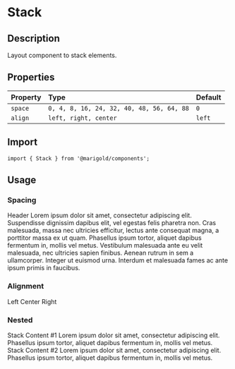 
<Meta title="Components/Layout/Stack" />

# Stack

## Description

Layout component to stack elements.

## Properties

| Property | Type                                      | Default |
| :------- | :---------------------------------------- | :------ |
| `space`  | `0, 4, 8, 16, 24, 32, 40, 48, 56, 64, 88` | `0`     |
| `align`  | `left, right, center`                     | `left`  |

## Import

```tsx
import { Stack } from '@marigold/components';
```

## Usage

### Spacing

<Canvas>
  <Story name="Example 1">
    <Stack space={24} className={useStyles({ bg: '#f3f3f3' })}>
      <Heading>Header</Heading>
      <Text>
        Lorem ipsum dolor sit amet, consectetur adipiscing elit. Suspendisse
        dignissim dapibus elit, vel egestas felis pharetra non. Cras malesuada,
        massa nec ultricies efficitur, lectus ante consequat magna, a porttitor
        massa ex ut quam.
      </Text>
      <Text>
        Phasellus ipsum tortor, aliquet dapibus fermentum in, mollis vel metus.
        Vestibulum malesuada ante eu velit malesuada, nec ultricies sapien
        finibus. Aenean rutrum in sem a ullamcorper. Integer ut euismod urna.
        Interdum et malesuada fames ac ante ipsum primis in faucibus.
      </Text>
    </Stack>
  </Story>
</Canvas>

### Alignment

<Canvas>
  <Story name="Example 2">
    <Stack space={4}>
      <Text
        className={useStyles({ width: '100px', border: '1px solid', p: 2 })}
      >
        Left
      </Text>
    </Stack>
    <Stack space={4} align="center">
      <Text
        className={useStyles({ width: '100px', border: '1px solid', p: 2 })}
      >
        Center
      </Text>
    </Stack>
    <Stack space={4} align="right">
      <Text
        className={useStyles({ width: '100px', border: '1px solid', p: 2 })}
      >
        Right
      </Text>
    </Stack>
  </Story>
</Canvas>

### Nested

<Canvas>
  <Story name="Example 3">
    <Stack space={8}>
      <Stack>
        <Heading>Stack Content #1</Heading>
        <Text>Lorem ipsum dolor sit amet, consectetur adipiscing elit.</Text>
        <Text>
          Phasellus ipsum tortor, aliquet dapibus fermentum in, mollis vel
          metus.
        </Text>
      </Stack>
      <Stack>
        <Heading>Stack Content #2</Heading>
        <Text>Lorem ipsum dolor sit amet, consectetur adipiscing elit.</Text>
        <Text>
          Phasellus ipsum tortor, aliquet dapibus fermentum in, mollis vel
          metus.
        </Text>
      </Stack>
    </Stack>
  </Story>
</Canvas>
